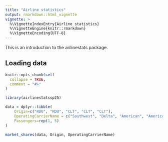 ```yaml
---
title: "Airline statistics"
output: rmarkdown::html_vignette
vignette: >
  %\VignetteIndexEntry{Airline statistics}
  %\VignetteEngine{knitr::rmarkdown}
  %\VignetteEncoding{UTF-8}
---
```


This is an introduction to the airlinestats package.

## Loading data



```r
knitr::opts_chunk$set(
  collapse = TRUE,
  comment = "#>"
)
```

```r
library(airlinestatssp25)
```

```r
data = dplyr::tibble(
    Origin=c("RDU", "RDU", "CLT", "CLT", "CLT"),
    OperatingCarrierName = c("Southwest", "Delta", "American", "American", "Piedmont"),
    Passengers=rep(1, 5)
)

market_shares(data, Origin, OperatingCarrierName)
```
